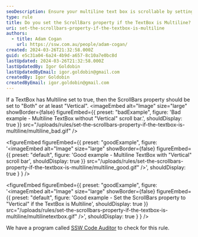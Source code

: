 ```yaml
---
seoDescription: Ensure your multiline text box is scrollable by setting the ScrollBars property to "Both" or "Vertical".
type: rule
title: Do you set the ScrollBars property if the TextBox is Multiline?
uri: set-the-scrollbars-property-if-the-textbox-is-multiline
authors:
  - title: Adam Cogan
    url: https://ssw.com.au/people/adam-cogan/
created: 2024-03-26T21:32:58.000Z
guid: e5c31a04-6a24-4b9d-a657-8c10a7e0bc8d
lastUpdated: 2024-03-26T21:32:58.000Z
lastUpdatedBy: Igor Goldobin
lastUpdatedByEmail: igor.goldobin@gmail.com
createdBy: Igor Goldobin
createdByEmail: igor.goldobin@gmail.com
---
```


If a TextBox has Multiline set to true, then the ScrollBars property should be set to "Both" or at least "Vertical".
<imageEmbed
  alt="Image"
  size="large"
  showBorder={false}
  figureEmbed={{
    preset: "badExample",
    figure: 'Bad example - Multiline TextBox without "Vertical" scroll bar.',
    shouldDisplay: true
  }}
  src="/uploads/rules/set-the-scrollbars-property-if-the-textbox-is-multiline/multiline_bad.gif"
/>

<figureEmbed figureEmbed={{
  preset: "goodExample",
  figure: '<imageEmbed
  alt="Image"
  size="large"
  showBorder={false}
  figureEmbed={{
    preset: "default",
    figure: \'Good example - Multiline TextBox with "Vertical" scroll bar\',
    shouldDisplay: true
  }}
  src="/uploads/rules/set-the-scrollbars-property-if-the-textbox-is-multiline/multiline_good.gif"
/>',
  shouldDisplay: true
} } />


<figureEmbed figureEmbed={{
  preset: "goodExample",
  figure: '<imageEmbed
  alt="Image"
  size="large"
  showBorder={false}
  figureEmbed={{
    preset: "default",
    figure: \'Good example - Set the ScrollBars property to "Vertical" if the TextBox is Multiline\',
    shouldDisplay: true
  }}
  src="/uploads/rules/set-the-scrollbars-property-if-the-textbox-is-multiline/multilinetextbox.gif"
/>',
  shouldDisplay: true
} } />


We have a program called [SSW Code Auditor](https://ssw.com.au/ssw/CodeAuditor/) to check for this rule.
